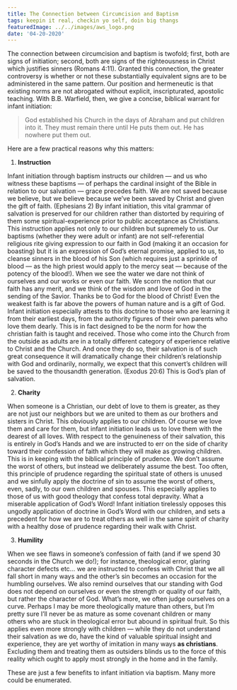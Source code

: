 ```yaml
---
title: The Connection between Circumcision and Baptism
tags: keepin it real, checkin yo self, doin big thangs
featuredImage: ../../images/aws_logo.png
date: '04-20-2020'
---
```


The connection between circumcision and baptism is twofold; first, both are signs of initiation; second, both are signs of the righteousness in Christ which justifies sinners (Romans 4:11). Granted this connection, the greater controversy is whether or not these substantially equivalent signs are to be administered in the same pattern. Our position and hermeneutic is that existing norms are not abrogated without explicit, inscripturated, apostolic teaching. With B.B. Warfield, then, we give a concise, biblical warrant for infant initiation:

> God established his Church in the days of Abraham and put children into it. They must remain there until He puts them out. He has nowhere put them out.

Here are a few practical reasons why this matters:

1. **Instruction**

Infant initiation through baptism instructs our children — and us who witness these baptisms — of perhaps the cardinal insight of the Bible in relation to our salvation — grace precedes faith. We are not saved because we believe, but we believe because we’ve been saved by Christ and given the gift of faith. (Ephesians 2) By infant initiation, this vital grammar of salvation is preserved for our children rather than distorted by requiring of them some spiritual-experience prior to public acceptance as Christians. This instruction applies not only to our children but supremely to us. Our baptisms (whether they were adult or infant) are not self-referential religious rite giving expression to our faith in God (making it an occasion for boasting) but it is an expression of God’s eternal promise, applied to us, to cleanse sinners in the blood of his Son (which requires just a sprinkle of blood — as the high priest would apply to the mercy seat — because of the potency of the blood!). When we see the water we dare not think of ourselves and our works or even our faith. We scorn the notion that our faith has any merit, and we think of the wisdom and love of God in the sending of the Savior. Thanks be to God for the blood of Christ! Even the weakest faith is far above the powers of human nature and is a gift of God. Infant initiation especially attests to this doctrine to those who are learning it from their earliest days, from the authority figures of their own parents who love them dearly. This is in fact designed to be the norm for how the christian faith is taught and received. Those who come into the Church from the outside as adults are in a totally different category of experience relative to Christ and the Church. And once they do so, their salvation is of such great consequence it will dramatically change their children’s relationship with God and ordinarily, normally, we expect that this convert’s children will be saved to the thousandth generation. (Exodus 20:6) This is God’s plan of salvation.

2. **Charity** 

When someone is a Christian, our debt of love to them is greater, as they are not just our neighbors but we are united to them as our brothers and sisters in Christ. This obviously applies to our children. Of course we love them and care for them, but infant initiation leads us to love them with the dearest of all loves. With respect to the genuineness of their salvation, this is entirely in God’s Hands and we are instructed to err on the side of charity toward their confession of faith which they will make as growing children. This is in keeping with the biblical principle of prudence. We don’t assume the worst of others, but instead we deliberately assume the best. Too often, this principle of prudence regarding the spiritual state of others is unused and we sinfully apply the doctrine of sin to assume the worst of others, even, sadly, to our own children and spouses. This especially applies to those of us with good theology that confess total depravity. What a miserable application of God’s Word! Infant initiation tirelessly opposes this ungodly application of doctrine in God’s Word with our children, and sets a precedent for how we are to treat others as well in the same spirit of charity with a healthy dose of prudence regarding their walk with Christ.

3. **Humility**

When we see flaws in someone’s confession of faith (and if we spend 30 seconds in the Church we do!); for instance, theological error, glaring character defects etc… we are instructed to confess with Christ that we all fall short in many ways and the other’s sin becomes an occasion for the humbling ourselves. We also remind ourselves that our standing with God does not depend on ourselves or even the strength or quality of our faith, but rather the character of God. What’s more, we often judge ourselves on a curve. Perhaps I may be more theologically mature than others, but I’m pretty sure I’ll never be as mature as some covenant children or many others who are stuck in theological error but abound in spiritual fruit.  So this applies even more strongly with children — while they do not understand their salvation as we do, have the kind of valuable spiritual insight and experience, they are yet worthy of imitation in many ways **as christians**. Excluding them and treating them as outsiders blinds us to the force of this reality which ought to apply most strongly in the home and in the family.

These are just a few benefits to infant initiation via baptism. Many more could be enumerated. 
